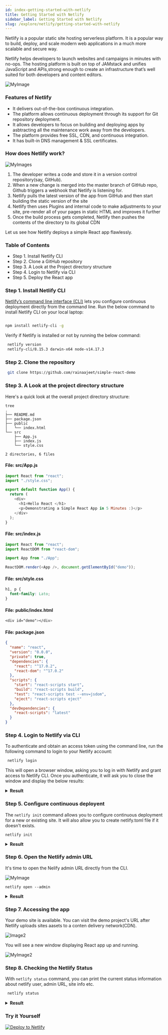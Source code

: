 ```yaml
---
id: index-getting-started-with-netlify
title: Getting Started with Netlify
sidebar_label: Getting Started with Netlify
slug: /explore/netlify/getting-started-with-netlify
---
```



Netlify is a popular static site hosting serverless platform. It is a popular way to build, deploy, and scale modern web applications in a much more scalable and secure way.  


Netlify helps developers to launch websites and campaigns in minutes with no-ops. The hosting platform is built on top of JAMstack and unifies JavaScript and APIs,strong enough to create an infrastructure that’s well suited for both developers and content editors.

![MyImage](netlify.png)

### Features of Netlify

- It delivers out-of-the-box continuous integration.
- The platform allows continuous deployment through its support for Git repository deployment.
- It allows developers to focus on building and deploying apps by asbtracting all the maintenance work away from the developers.
- The platform provides free SSL, CDN, and continuous integration.
- It has built-in DNS management & SSL certificates.

### How does Netlify work?

![MyImages](netlifyimage.png)

1. The developer writes a code and store it in a version control repository(say, GitHub).
2. When a new change is merged into the master branch of GitHub repo, Github triggers a webhook that Netlify is listening for. 
3. Netlify pulls the latest version of the app from GitHub and then start building the static version of the site
4. Netlify then uses Plugins and internal code to make adjustments to your site, pre-render all of your pages in static HTML and improves it further
5. Once the build process gets completed, Netlify then pushes the contents of the  directory to its global CDN

Let us see how Netlify deploys a simple React app flawlessly.

### Table of Contents

- Step 1. Install Netlify CLI
- Step 2. Clone a GitHub repository 
- Step 3. A Look at the Project directory structure
- Step 4. Login to Netlify via CLI
- Step 5. Deploy the React app

### Step 1. Install Netlify CLI


[Netlify’s command line interface (CLI)](https://cli.netlify.com/commands)  lets you configure continuous deployment directly from the command line.
Run the below command to install Netlify CLI on your local laptop:


```bash

npm install netlify-cli -g
```

Verify if Netlify is installed or not by running the below command:

```bash
 netlify version
 netlify-cli/8.15.3 darwin-x64 node-v14.17.3
```

### Step 2. Clone the repository

```bash
 git clone https://github.com/rainaajeet/simple-react-demo
```


### Step 3. A Look at the project directory structure

Here's a quick look at the overall project directory structure:

```
tree
.
├── README.md
├── package.json
├── public
│   └── index.html
└── src
    ├── App.js
    ├── index.js
    └── style.css

2 directories, 6 files
```

#### File: src/App.js


```javascript title="App.js"
import React from "react";
import "./style.css";

export default function App() {
  return (
    <div>
      <h1>Hello React </h1>
      <p>Demonstrating a Simple React App in 5 Minutes :)</p>
    </div>
  );
}
```

#### File: src/index.js

```javascript title="index.js"
import React from "react";
import ReactDOM from "react-dom";

import App from "./App";

ReactDOM.render(<App />, document.getElementById("demo"));
```

#### File: src/style.css

```css title="style.css"
h1, p {
  font-family: Lato;
}
```

#### File: public/index.html

```css title="index.html"
<div id="demo"></div>
```

#### File: package.json

```json title="package.json"
{
  "name": "react",
  "version": "0.0.0",
  "private": true,
  "dependencies": {
    "react": "^17.0.2",
    "react-dom": "^17.0.2"
  },
  "scripts": {
    "start": "react-scripts start",
    "build": "react-scripts build",
    "test": "react-scripts test --env=jsdom",
    "eject": "react-scripts eject"
  },
  "devDependencies": {
    "react-scripts": "latest"
  }
}
```


### Step 4. Login to Netlify via CLI

To authenticate and obtain an access token using the command line, run the following command to login to your Netlify account:



 ```bash
  netlify login
 ```
This will open a browser window, asking you to log in with Netlify and grant access to Netlify CLI.
Once you authenticate, it will ask you to close the window and display the below results:

<details><summary markdown="span"><strong>Result</strong></summary>

```
  Already logged in via netlify config on your machine

  Run netlify status for account details

  To see all available commands run: netlify help
```
</details>

### Step 5. Configure continuous deployent 

The ```netlify init``` command allows you to configure continuous deployment for a new or existing site. 
It will also allow you to create netlify.toml file if it doesn't exists.

```
netlify init  
```



<details><summary markdown="span"><strong>Result</strong></summary>

```
netlify init
? What would you like to do? +  Create & configure a new site
? Team: Redis
Choose a unique site name (e.g. the-awesome-rainaajeet-site.netlify.app) or leave it blank for a random name. You can update the site name later.
? Site name (optional): undefined

Site Created

Admin URL: https://app.netlify.com/sites/confident-bose-057afa
URL:       https://confident-bose-057afa.netlify.app
Site ID:   48d063c6-aa38-4bd3-9322-1669cec3daa9

Linked to confident-bose-057afa in /Users/ajeetraina/projects/netlifydemos/final/simple-react-demo/.netlify/state.json
? Your build command (hugo build/yarn run build/etc): react-scripts build
? Directory to deploy (blank for current dir): build
? Netlify functions folder: netlify/functions
? No netlify.toml detected. Would you like to create one with these build settings? Yes
Adding deploy key to repository...
Deploy key added!

Creating Netlify GitHub Notification Hooks...
Netlify Notification Hooks configured!

Success! Netlify CI/CD Configured!

This site is now configured to automatically deploy from github branches & pull requests

Next steps:

  git push       Push to your git repository to trigger new site builds
  netlify open   Open the Netlify admin URL of your site
```
</details>


### Step 6. Open the Netlify admin URL

It's time to open the Nelify admin URL directly from the CLI.


![MyImage](netlify_dashboard.png)

```
netlify open --admin
```

<details><summary markdown="span"><strong>Result</strong></summary>

```
Opening "confident-bose-057afa" site admin UI:
> https://app.netlify.com/sites/confident-bose-057afa
```
</details>



### Step 7. Accessing the app

Your demo site is available. You can visit the demo project's URL after Netlify uploads sites aasets to a conten delivery network(CDN).


![Image2](clicktoaccess.png)

You will see a new window displaying React app up and running.


![MyImage2](helloreact.png)

### Step 8. Checking the Netlify Status

With ```netlify status``` command, you can print the current status information about netlify user, admin URL, site info etc.

```bash
 netlify status
```

<details><summary markdown="span"><strong>Result</strong></summary>

```
netlify status
──────────────────────┐
 Current Netlify User │
──────────────────────┘
Email:  xx@xx.com
GitHub: xxx
Teams: 
  Redis: Collaborator
────────────────────┐
 Netlify Site Info  │
────────────────────┘
Current site: confident-bose-057afa
Netlify TOML: /Users/ajeetraina/projects/netlifydemos/final/simple-react-demo/netlify.toml
Admin URL:    https://app.netlify.com/sites/confident-bose-057afa
Site URL:     https://confident-bose-057afa.netlify.app
Site Id:      48d063c6-aa38-4bd3-9322-1669cec3daa9


```
</details>

### Try it Yourself

[![Deploy to Netlify](https://www.netlify.com/img/deploy/button.svg)](https://app.netlify.com/start/deploy?repository=https://github.com/rainaajeet/simple-react-demo)

<div class="row">
 <div class="col">
     <RedisCard
        title="How to host Redis Developer Site Clone with Netlify in 5 Minutes"
        description="Deploy Redis Developer Site Clone with Netlify in 5 Minutes"
        page="/explore/netlify/deploy-redis-developersite-clone"
        />
 </div>
</div>
